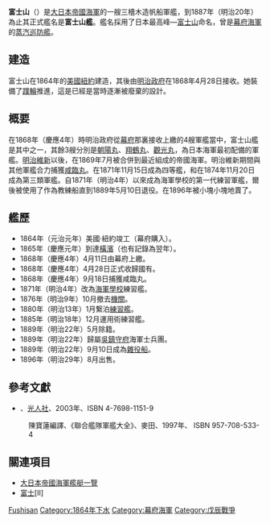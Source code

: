{{No footnotes|time=2019-05-13T15:42:18+00:00}}
{{軍艦模板
|名稱= {{lang|ja|富士山}} [[File:Naval_Ensign_of_Japan.svg|30px]]<br /><small>{{lang|ja|ふじやま}}</small>
|名稱2=
|圖片= [[File:FujisanWarship.jpg|300px]]
|照片說明=
|圖片2= 
|照片說明2= 
|擁有國= {{flag|Empire of Japan}}
|艦種= 蒸汽巡防艦
|艦級= 
|製造= {{USA}}[[紐約|紐約]]
|動工= 
|下水= 1864年
|服役= 1864年
|退役= 
|結局= 1896年8月出售
|除籍= 1889年5月10日
|基準= 1,000噸
|滿載= 
|長度= （水線）56.4米
|闊度= 10.3米
|吃水= 3.27米
|極速= 8節
|引擎= 往復式引擎（1座1軸）
|出力= 350匹
|續航= 
|乘員= 134人
|裝甲= 
|艦載機= 
|裝備=備砲12門
}}

'''富士山'''（{{lang|ja|ふじやま}}）是[[大日本帝國海軍|大日本帝國海軍]]的一艘三檣木造帆船軍艦，到1887年（明治20年）為止其正式艦名是'''富士山艦'''。艦名採用了日本最高峰—[[富士山|富士山]]命名，曾是[[幕府|幕府]][[海軍|海軍]]的[[蒸汽巡防艦|蒸汽巡防艦]]。

== 建造 ==

富士山在1864年的[[美國|美國]][[紐約|紐約]]建造，其後由[[明治政府|明治政府]]在1868年4月28日接收。她裝備了[[蹼輪|蹼輪]]推進，這是已經是當時逐漸被廢棄的設計。 

== 概要 ==

在1868年（慶應4年）時明治政府從[[幕府|幕府]]那裏接收上繳的4艘軍艦當中，富士山艦是其中之一，其餘3艘分別是[[朝陽丸|朝陽丸]]、[[翔鶴丸|翔鶴丸]]、[[觀光丸|觀光丸]]，為日本海軍最初配備的軍艦。[[明治維新|明治維新]]以後，在1869年7月被合併到最近組成的帝國海軍。明治維新期間與其他軍艦合力捕獲[[咸臨丸|咸臨丸]]。在1871年11月15日成為四等艦，和在1874年11月20日成為第三類軍艦。自1871年（明治4年）以來成為海軍學校的第一代練習軍艦，爾後被使用了作為教練船直到1889年5月10日退役。在1896年被小塊小塊地賣了。

== 艦歷 ==

* 1864年（元治元年）美國·紐約竣工（幕府購入）。 
* 1865年（慶應元年）到達[[橫濱|橫濱]]（也有記錄為翌年）。
* 1868年（慶應4年）4月11日由幕府上繳。 
* 1868年（慶應4年）4月28日正式收歸國有。 
* 1868年（慶應4年）9月18日捕獲咸臨丸。 
* 1871年（明治4年）改為[[海軍學校|海軍學校]]練習艦。 
* 1876年（明治9年）10月撤去[[機關|機關]]。 
* 1880年（明治13年）1月繋泊[[練習艦|練習艦]]。 
* 1885年（明治18年）12月運用術練習艦。 
* 1889年（明治22年）5月除籍。
* 1889年（明治22年）歸屬[[吳鎮守府|吳鎮守府]]海軍士兵團。 
* 1889年（明治22年）9月10日成為[[雜役船|雜役船]]。 
* 1896年（明治29年）8月出售。

== 參考文獻 ==
* {{ja}}{{lang|ja|[[片桐大自|片桐大自]]、『聯合艦隊軍艦銘銘伝 : 全八六〇余隻の栄光と悲劇』}}、[[光人社|光人社]]、2003年、ISBN 4-7698-1151-9
:{{zh-tw}}陳寶蓮編譯、《聯合艦隊軍艦大全》、麥田、1997年、 ISBN 957-708-533-4

== 關連項目 ==
* [[大日本帝國海軍艦艇一覽|大日本帝國海軍艦艇一覽]]
* [[富士號戰艦|富士]][II]

[[Category:日本海軍艦船|Fushisan]]
[[Category:1864年下水|Category:1864年下水]]
[[Category:幕府海軍|Category:幕府海軍]]
[[Category:戊辰戰爭|Category:戊辰戰爭]]